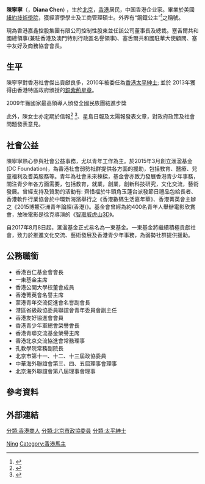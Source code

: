 {{Infobox_Person
|name = 陳寧寧 
|image=
|box_width= 250
|birth_date= 
|birth_place= 
|nationality = {{CNHK}}
|residence = {{HK}}
|occupation= 香港嘉鑫控股集團有限公司董事長及總裁
|period = 
|awards= [[香港太平紳士|香港太平紳士]] (2010)<br />[[銅紫荊星章|銅紫荊星章]](2013)
|relatives = 父：陳曉谷<br />母：呂慧
|}}

'''陳寧寧'''{{BBSHK}}{{JP}}（{{bd|？|}}，'''Diana Chen''') ，生於[[北京|北京]]，[[香港|香港]]居民，中国香港企业家。畢業於美國[[紐約技術學院|紐約技術學院]]，獲經濟學學士及工商管理碩士。外界有“鋼鐡公主”<ref>{{Cite web |url = http://finance.people.com.cn/BIG5/6248715.html |title = 陳寧寧:’鋼鐡公立’的擴張之路 |date = 2007-09-11 |publisher = 中國証券報 |accessdate = 2015-05-22 |archive-date = 2016-03-04 |archive-url = https://web.archive.org/web/20160304090457/http://finance.people.com.cn/BIG5/6248715.html |dead-url = no }}</ref>之稱號。

現為香港嘉鑫控股集團有限公司控制性股東並任該公司董事長及總裁。塞舌爾共和國總領事(兼駐香港及澳門特別行政區名譽領事)、塞舌爾共和國駐華大使顧問、塞中友好及商務協會會長。

== 生平 ==
陳寧寧對香港社會傑出貢獻良多，2010年被委任為[[香港太平紳士|香港太平紳士]]; 並於 2013年獲得由香港特區政府頒授的[[銅紫荊星章|銅紫荊星章]]。

2009年獲國家最高領導人頒發全國民族團結進步獎

此外，陳女士亦定期於信報<ref>{{Cite web |url = http://www1.hkej.com/dailynews/commentary/article/995508/%E5%B0%8D%E6%96%B0%E9%A0%90%E7%AE%97%E6%A1%88%E6%88%91%E8%A6%8B |title = 對新預算案我見 |author = 陳寧寧 |date = 2015-02-26 |publisher = 信報 |accessdate = 2015-05-22 |archive-date = 2016-03-04 |archive-url = https://web.archive.org/web/20160304104827/http://www1.hkej.com/dailynews/commentary/article/995508/%E5%B0%8D%E6%96%B0%E9%A0%90%E7%AE%97%E6%A1%88%E6%88%91%E8%A6%8B |dead-url = no }}</ref> <ref>{{Cite web |url = http://www1.hkej.com/dailynews/commentary/article/1016772/%E6%88%91%E5%80%91%E7%82%BA%E4%BD%95%E7%A7%BB%E6%B0%91%EF%BC%9F |title = 我們為何移民? |author = 陳寧寧 |date = 2015-03-27 |publisher = 信報 |accessdate = 2015-05-22 |archive-date = 2016-03-04 |archive-url = https://web.archive.org/web/20160304194517/http://www1.hkej.com/dailynews/commentary/article/1016772/%E6%88%91%E5%80%91%E7%82%BA%E4%BD%95%E7%A7%BB%E6%B0%91%EF%BC%9F |dead-url = no }}</ref>、星島日報及太陽報發表文章，對政府政策及社會問題發表意見。

== 社會公益 ==
陳寧寧熱心參與社會公益事務，尤以青年工作為主。於2015年3月創立滙溋基金(DC Foundation)，為香港社會弱勢社群提供各方面的援助，包括教育、醫療、兒童福利及耆英服務等。青年為社會未來棟樑，基金會亦致力發展香港青少年事務，關注青少年各方面需要，包括教育，就業，創業，創新科技研究，文化交流，藝術發展。曾經支持及贊助的活動有: 齊惜福於牛頭角玉蓮台派發節日禮品包給長者、香港軟件行業協會於中環新海濱舉行之《香港數碼生活嘉年華》、香港菁英會主辦之《2015博鰲亞洲青年論譠(香港)》。基金會曾經為約400名青年人舉辦電影欣賞會，放映電影是徐克導演的《[[智取威虎山3D|智取威虎山3D]]》。

自2017年8月8日起，滙溋基金正式易名為一東基金。一東基金將繼續積極貢獻社會，致力於推進文化交流、藝術發展及香港青少年事務，為弱勢社群提供援助。

== 公務職銜 ==
* 香港百仁基金會會長
* 一東基金主席
* 香港公開大學校董會成員
* 香港菁英會名譽主席
* 蒙港青年交流促進會名譽副會長
* 港區省級政協委員聯誼會青年委員會副主任
* 香港友好協進會會員
* 香港青少年軍總會榮譽會長
* 香港青聯交流基金榮譽主席
* 香港北京交流協進會常務理事
* 孔教學院常務副院長
* 北京市第十一、十二、十三屆政協委員
* 中華海外聯誼會第三、四、五屆理事會理事
* 北京海外聯誼會第八屆理事會理事

== 參考資料 ==
{{reflist}}

== 外部連結 ==
{{中华全国青年联合会第十二届委员会}}

{{Authority control}}
{{DEFAULTSORT:Chen陈}}
[[Category:陈姓|Ning]]
[[分類:香港商人|分類:香港商人]]
[[分類:北京市政協委員|分類:北京市政協委員]]
[[分類:太平紳士|分類:太平紳士]]
[[Category:香港馬主|Category:香港馬主]]
